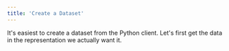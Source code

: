 ```yaml
---
title: 'Create a Dataset'
---
```


It's easiest to create a dataset from the Python client.
Let's first get the data in the representation we actually want it.

